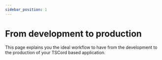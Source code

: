 ```yaml
---
sidebar_position: 1
---
```


# From development to production

This page explains you the ideal workflow to have from the development to the production of your TSCord based application.

